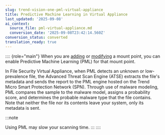 ```yaml
---
slug: trend-vision-one-pml-virtual-appliance
title: Predictive Machine Learning in Virtual Appliance
last_updated: '2025-09-08'
ai_context:
  source_file: pml-virtual-appliance.md
  conversion_date: '2025-09-08T23:42:14.560Z'
conversion_status: converted
translation_ready: true
---
```


:::: {role="main"}
When you are [adding](adding-additional-mount-points.mdx) or [modifying](modifying-fs-va.mdx) a mount point, you can enable Predictive Machine Learning (PML) for that mount point.

In File Security Virtual Appliance, when PML detects an unknown or low-prevalence file, the Advanced Threat Scan Engine (ATSE) extracts the file's metadata and sends the report to the PML engine hosted on the Trend Micro Smart Protection Network (SPN). Through use of malware modeling, PML compares the sample to the malware model, assigns a probability score, and determines the probable malware type that the file contains. Note that neither the file nor its contents leave your system, only its metadata is sent.

:::note

Using PML may slow your scanning time.
:::
::::
